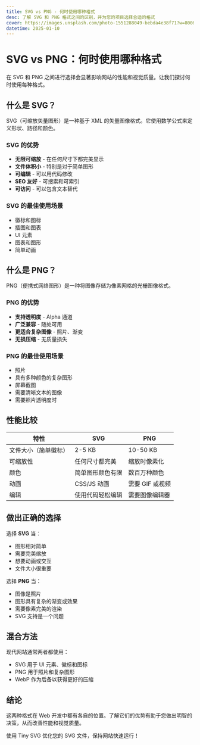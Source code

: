 ```yaml
---
title: SVG vs PNG - 何时使用哪种格式
desc: 了解 SVG 和 PNG 格式之间的区别，并为您的项目选择合适的格式
cover: https://images.unsplash.com/photo-1551288049-bebda4e38f71?w=800&h=400&fit=crop
datetime: 2025-01-10
---
```


# SVG vs PNG：何时使用哪种格式

在 SVG 和 PNG 之间进行选择会显著影响网站的性能和视觉质量。让我们探讨何时使用每种格式。

## 什么是 SVG？

SVG（可缩放矢量图形）是一种基于 XML 的矢量图像格式。它使用数学公式来定义形状、路径和颜色。

### SVG 的优势

- **无限可缩放** - 在任何尺寸下都完美显示
- **文件体积小** - 特别是对于简单图形
- **可编辑** - 可以用代码修改
- **SEO 友好** - 可搜索和可索引
- **可访问** - 可以包含文本替代

### SVG 的最佳使用场景

- 徽标和图标
- 插图和图表
- UI 元素
- 图表和图形
- 简单动画

## 什么是 PNG？

PNG（便携式网络图形）是一种将图像存储为像素网格的光栅图像格式。

### PNG 的优势

- **支持透明度** - Alpha 通道
- **广泛兼容** - 随处可用
- **更适合复杂图像** - 照片、渐变
- **无损压缩** - 无质量损失

### PNG 的最佳使用场景

- 照片
- 具有多种颜色的复杂图形
- 屏幕截图
- 需要清晰文本的图像
- 需要照片透明度时

## 性能比较

| 特性 | SVG | PNG |
|---------|-----|-----|
| 文件大小（简单徽标） | 2-5 KB | 10-50 KB |
| 可缩放性 | 任何尺寸都完美 | 缩放时像素化 |
| 颜色 | 简单图形颜色有限 | 数百万种颜色 |
| 动画 | CSS/JS 动画 | 需要 GIF 或视频 |
| 编辑 | 使用代码轻松编辑 | 需要图像编辑器 |

## 做出正确的选择

选择 **SVG** 当：
- 图形相对简单
- 需要完美缩放
- 想要动画或交互
- 文件大小很重要

选择 **PNG** 当：
- 图像是照片
- 图形具有复杂的渐变或效果
- 需要像素完美的渲染
- SVG 支持是一个问题

## 混合方法

现代网站通常两者都使用：

- SVG 用于 UI 元素、徽标和图标
- PNG 用于照片和复杂图形
- WebP 作为后备以获得更好的压缩

## 结论

这两种格式在 Web 开发中都有各自的位置。了解它们的优势有助于您做出明智的决策，从而改善性能和视觉质量。

使用 Tiny SVG 优化您的 SVG 文件，保持网站快速运行！
